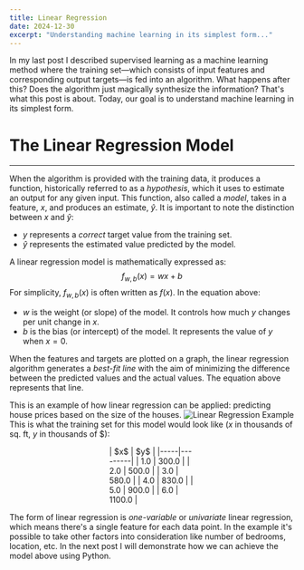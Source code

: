 ```yaml
---
title: Linear Regression
date: 2024-12-30
excerpt: "Understanding machine learning in its simplest form..."
---
```

In my last post I described supervised learning as a machine learning method where the training set—which consists of input features and corresponding output targets—is fed into an algorithm. What happens after this? Does the algorithm just magically synthesize the information? That's what this post is about. Today, our goal is to understand machine learning in its simplest form.

# The Linear Regression Model
---
When the algorithm is provided with the training data, it produces a function, historically referred to as a _hypothesis_, which it uses to estimate an output for any given input. This function, also called a _model_, takes in a feature, $x$, and produces an estimate, $\hat{y}$. It is important to note the distinction between $x$ and $\hat{y}$:
- $y$ represents a _correct_ target value from the training set.
- $\hat{y}$ represents the estimated value predicted by the model.

A linear regression model is mathematically expressed as:
$$
f_{w,b}(x) = wx + b
$$
For simplicity, $f_{w,b}(x)$ is often written as $f(x)$. In the equation above:
- $w$ is the weight (or slope) of the model. It controls how much $y$ changes per unit change in $x$.
- $b$ is the bias (or intercept) of the model. It represents the value of $y$ when $x = 0$.

When the features and targets are plotted on a graph, the linear regression algorithm generates a _best-fit line_ with the aim of minimizing the difference between the predicted values and the actual values. The equation above represents that line.

This is an example of how linear regression can be applied: predicting house prices based on the size of the houses.
![Linear Regression Example](../images/linear_regression.png)
This is what the training set for this model would look like ($x$ in thousands of sq. ft, $y$ in thousands of $):
<div style="width: 30%; margin: auto;">
| $x$ |   $y$   |
|-----|---------|
| 1.0 |  300.0  |
| 2.0 |  500.0  |
| 3.0 |  580.0  |
| 4.0 |  830.0  |
| 5.0 |  900.0  |
| 6.0 | 1100.0  |
</div>

The form of linear regression is _one-variable_ or _univariate_ linear regression, which means there's a single feature for each data point. In the example it's possible to take other factors into consideration like number of bedrooms, location, etc. In the next post I will demonstrate how we can achieve the model above using Python.
